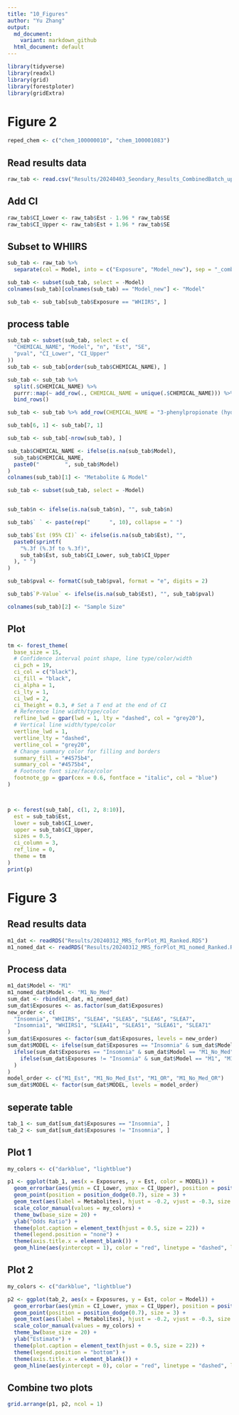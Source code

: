 ```yaml
---
title: "10_Figures"
author: "Yu Zhang"
output:
  md_document:
    variant: markdown_github
  html_document: default
---
```


```r
library(tidyverse)
library(readxl)
library(grid)
library(forestploter)
library(gridExtra)
```

# Figure 2

```r
reped_chem <- c("chem_100000010", "chem_100001083")
```

## Read results data
```r
raw_tab <- read.csv("Results/20240403_Seondary_Results_CombinedBatch_updated_V4.csv")
```

## Add CI
```r
raw_tab$CI_Lower <- raw_tab$Est - 1.96 * raw_tab$SE
raw_tab$CI_Upper <- raw_tab$Est + 1.96 * raw_tab$SE
```

## Subset to WHIIRS
```r
sub_tab <- raw_tab %>%
  separate(col = Model, into = c("Exposure", "Model_new"), sep = "_comb_", remove = FALSE)

sub_tab <- subset(sub_tab, select = -Model)
colnames(sub_tab)[colnames(sub_tab) == "Model_new"] <- "Model"

sub_tab <- sub_tab[sub_tab$Exposure == "WHIIRS", ]
```

## process table
```r
sub_tab <- subset(sub_tab, select = c(
  "CHEMICAL_NAME", "Model", "n", "Est", "SE",
  "pval", "CI_Lower", "CI_Upper"
))
sub_tab <- sub_tab[order(sub_tab$CHEMICAL_NAME), ]

sub_tab <- sub_tab %>%
  split(.$CHEMICAL_NAME) %>%
  purrr::map(~ add_row(., CHEMICAL_NAME = unique(.$CHEMICAL_NAME))) %>%
  bind_rows()

sub_tab <- sub_tab %>% add_row(CHEMICAL_NAME = "3-phenylpropionate (hydrocinnamate)", .before = 1)

sub_tab[6, 1] <- sub_tab[7, 1]

sub_tab <- sub_tab[-nrow(sub_tab), ]

sub_tab$CHEMICAL_NAME <- ifelse(is.na(sub_tab$Model),
  sub_tab$CHEMICAL_NAME,
  paste0("        ", sub_tab$Model)
)
colnames(sub_tab)[1] <- "Metabolite & Model"

sub_tab <- subset(sub_tab, select = -Model)


sub_tab$n <- ifelse(is.na(sub_tab$n), "", sub_tab$n)

sub_tab$` ` <- paste(rep("      ", 10), collapse = " ")

sub_tab$`Est (95% CI)` <- ifelse(is.na(sub_tab$Est), "",
  paste0(sprintf(
    "%.3f (%.3f to %.3f)",
    sub_tab$Est, sub_tab$CI_Lower, sub_tab$CI_Upper
  ), " ")
)

sub_tab$pval <- formatC(sub_tab$pval, format = "e", digits = 2)

sub_tab$`P-Value` <- ifelse(is.na(sub_tab$Est), "", sub_tab$pval)

colnames(sub_tab)[2] <- "Sample Size"
```

## Plot
```r
tm <- forest_theme(
  base_size = 15,
  # Confidence interval point shape, line type/color/width
  ci_pch = 19,
  ci_col = c("black"),
  ci_fill = "black",
  ci_alpha = 1,
  ci_lty = 1,
  ci_lwd = 2,
  ci_Theight = 0.3, # Set a T end at the end of CI
  # Reference line width/type/color
  refline_lwd = gpar(lwd = 1, lty = "dashed", col = "grey20"),
  # Vertical line width/type/color
  vertline_lwd = 1,
  vertline_lty = "dashed",
  vertline_col = "grey20",
  # Change summary color for filling and borders
  summary_fill = "#4575b4",
  summary_col = "#4575b4",
  # Footnote font size/face/color
  footnote_gp = gpar(cex = 0.6, fontface = "italic", col = "blue")
)



p <- forest(sub_tab[, c(1, 2, 8:10)],
  est = sub_tab$Est,
  lower = sub_tab$CI_Lower,
  upper = sub_tab$CI_Upper,
  sizes = 0.5,
  ci_column = 3,
  ref_line = 0,
  theme = tm
)
print(p)
```


# Figure 3
## Read results data
```r
m1_dat <- readRDS("Results/20240312_MRS_forPlot_M1_Ranked.RDS")
m1_nomed_dat <- readRDS("Results/20240312_MRS_forPlot_M1_nomed_Ranked.RDS")
```

## Process data
```r
m1_dat$Model <- "M1"
m1_nomed_dat$Model <- "M1_No_Med"
sum_dat <- rbind(m1_dat, m1_nomed_dat)
sum_dat$Exposures <- as.factor(sum_dat$Exposures)
new_order <- c(
  "Insomnia", "WHIIRS", "SLEA4", "SLEA5", "SLEA6", "SLEA7",
  "Insomnia1", "WHIIRS1", "SLEA41", "SLEA51", "SLEA61", "SLEA71"
)
sum_dat$Exposures <- factor(sum_dat$Exposures, levels = new_order)
sum_dat$MODEL <- ifelse(sum_dat$Exposures == "Insomnia" & sum_dat$Model == "M1", "M1_OR",
  ifelse(sum_dat$Exposures == "Insomnia" & sum_dat$Model == "M1_No_Med", "M1_No_Med_OR",
    ifelse(sum_dat$Exposures != "Insomnia" & sum_dat$Model == "M1", "M1_Est", "M1_No_Med_Est")
  )
)
model_order <- c("M1_Est", "M1_No_Med_Est", "M1_OR", "M1_No_Med_OR")
sum_dat$MODEL <- factor(sum_dat$MODEL, levels = model_order)
```

## seperate table
```r
tab_1 <- sum_dat[sum_dat$Exposures == "Insomnia", ]
tab_2 <- sum_dat[sum_dat$Exposures != "Insomnia", ]
```

## Plot 1
```r
my_colors <- c("darkblue", "lightblue")

p1 <- ggplot(tab_1, aes(x = Exposures, y = Est, color = MODEL)) +
  geom_errorbar(aes(ymin = CI_Lower, ymax = CI_Upper), position = position_dodge(0.7), width = 0.2, linewidth = 1.5) +
  geom_point(position = position_dodge(0.7), size = 3) +
  geom_text(aes(label = Metabolites), hjust = -0.2, vjust = -0.3, size = 7, position = position_dodge(0.7)) +
  scale_color_manual(values = my_colors) +
  theme_bw(base_size = 20) +
  ylab("Odds Ratio") +
  theme(plot.caption = element_text(hjust = 0.5, size = 22)) +
  theme(legend.position = "none") +
  theme(axis.title.x = element_blank()) +
  geom_hline(aes(yintercept = 1), color = "red", linetype = "dashed", linewidth = 1.5)
```

## Plot 2
```r
my_colors <- c("darkblue", "lightblue")

p2 <- ggplot(tab_2, aes(x = Exposures, y = Est, color = Model)) +
  geom_errorbar(aes(ymin = CI_Lower, ymax = CI_Upper), position = position_dodge(0.7), width = 0.2, linewidth = 1.5) +
  geom_point(position = position_dodge(0.7), size = 3) +
  geom_text(aes(label = Metabolites), hjust = -0.2, vjust = -0.3, size = 7, position = position_dodge(0.7)) +
  scale_color_manual(values = my_colors) +
  theme_bw(base_size = 20) +
  ylab("Estimate") +
  theme(plot.caption = element_text(hjust = 0.5, size = 22)) +
  theme(legend.position = "bottom") +
  theme(axis.title.x = element_blank()) +
  geom_hline(aes(yintercept = 0), color = "red", linetype = "dashed", linewidth = 1.5)
```

## Combine two plots
```r
grid.arrange(p1, p2, ncol = 1)
```
